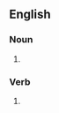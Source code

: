 ==English==

===Noun===
{{head|en|noun plural form}}

# {{plural of|snug|lang=en}}

===Verb===
{{head|en|verb form}}

# {{en-third-person singular of|snug}}